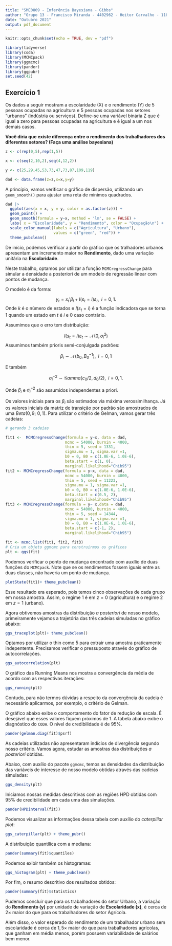 ---
title: "SME0809 - Inferência Bayesiana - Gibbs"
author: "Grupo 13 - Francisco Miranda - 4402962 - Heitor Carvalho - 11833351"
date: "Outubro 2021"
output: pdf_document
---
  
```{r setup, include=FALSE}
knitr::opts_chunk$set(echo = TRUE, dev = "pdf")
```

```{r pkg-load, message = FALSE}
library(tidyverse)
library(coda)
library(MCMCpack)
library(ggmcmc)
library(pander)
library(ggpubr)
set.seed(42)
```

## Exercício 1

Os dados a seguir mostram a escolaridade (X) e o rendimento (Y) de 5 pessoas ocupadas na agricultura e 5 pessoas ocupadas nos setores "urbanos" (indústria ou serviços). Define-se uma variável binária Z que é igual a zero para pessoas ocupadas na agricultura e é igual a um nos demais casos. 

**Você diria que existe diferença entre o rendimento dos trabalhadores dos diferentes setores? (Faça uma análise bayesiana)**


```{r}
z <- c(rep(0,5),rep(1,5))

x <- c(seq(2,10,2),seq(4,12,2))

y <- c(25,29,45,53,73,47,73,87,109,119)

dad <- data.frame(z=z,x=x,y=y)

```

A princípio, vamos verificar o gráfico de dispersão, utilizando um `geom_smooth()` para ajustar uma reta de mínimos quadrados.

```{r}
dad |> 
  ggplot(aes(x = x, y = y, color = as.factor(z))) +
  geom_point() +
  geom_smooth(formula = y~x, method = 'lm', se = FALSE) +
  labs( x = "Escolaridade", y = "Rendimento", color = "Ocupação\n") +
  scale_color_manual(labels = c("Agricultura", "Urbano"),
                     values = c("green", "red")) +
  theme_pubclean()
```
De início, podemos verificar a partir do gráfico que os tralhadores urbanos apresentam um incremento maior no **Rendimento**, dado uma variação unitária na **Escolaridade**.

Neste trabalho, optamos por utilizar a função `MCMCregressChange` para simular a densidade a posteriori de um modelo de regressão linear com pontos de mudança.

O modelo é da forma:

$$y_t=x_t ' \beta_i + I(s_t=i)\varepsilon_{t},\;\; i=0,1.$$
Onde $k$ é o número de estados e $I(s_t=i)$ é a função indicadora que se torna 1 quando um estado em $t$ é $i$ e 0 caso contrário.

Assumimos que o erro tem distribuição:

$$I(s_t=i)\varepsilon_{t} \sim \mathcal{N}(0, \sigma^2_i)$$
Assumimos também prioris semi-conjulgada padrões:


$$\beta_i \sim \mathcal{N}(b_0,B_0^{-1}),\;\; i=0,1$$

E também

$$\sigma^{-2}_i \sim \mathcal{G}amma(c_0/2, d_0/2),\;\; i=0,1.$$

Onde $\beta_i$ e $\sigma^{-2}_i$ são assumidos independentes a priori.

Os valores iniciais para os $\beta_i$ são estimados via máxima verossimilhança. Já os valores iniciais da matriz de transição por padrão são amostrados de uma $Beta(0,9; \ 0,1)$. Para utilizar o critério de Gelman, vamos gerar três cadeias:


```{r}
# gerando 3 cadeias

fit1 <-  MCMCregressChange(formula = y~x, data = dad,
                          mcmc = 54000, burnin = 4000,
                          thin = 5, seed = 1331,
                          sigma.mu = 1, sigma.var =1,
                          b0 = 0, B0 = c(1.0E-6, 1.0E-6),
                          beta.start = c(1, 0),
                          marginal.likelihood="Chib95")
fit2 <- MCMCregressChange(formula = y~x, data = dad,
                          mcmc = 54000, burnin = 4000,
                          thin = 5, seed = 11223,
                          sigma.mu = 1, sigma.var =1,
                          b0 = 0, B0 = c(1.0E-6, 1.0E-6),
                          beta.start = c(0.5, 2),
                          marginal.likelihood="Chib95")
fit3 <- MCMCregressChange(formula = y~ x,data = dad,
                          mcmc = 54000, burnin = 4000,
                          thin = 5, seed = 14344,
                          sigma.mu = 1, sigma.var =1,
                          b0 = 0, B0 = c(1.0E-6, 1.0E-6),
                          beta.start = c(-1, 2),
                          marginal.likelihood="Chib95")

fit <- mcmc.list(fit1, fit2, fit3)
# Cria um objeto ggmcmc para construirmos os gráficos
plt <- ggs(fit)

```

Podemos verificar o ponto de mudança encontrado com auxílio de duas funções do `MCMCpack`. Note que se os rendimentos fossem iguais entre as duas classes, não haveria um ponto de mudança.


```{r}
plotState(fit1)+ theme_pubclean()
```
Esse resultado era esperado, pois temos cinco observações de cada grupo em nossa amostra. Assim, o regime 1 é em $z=0$ (agricultura) e o regime 2 em $z=1$ (urbano).

Agora obtivemos amostras da distribuição *a posteriori* de nosso modelo, primeiramente vejamos a trajetória das três cadeias simuladas no gráfico abaixo:

```{r fig.height=10, fig.width=8}
ggs_traceplot(plt)+ theme_pubclean()
```

Optamos por utilizar o thin como 5 para extrair uma amostra praticamente indepentente. Precisamos verificar o pressuposto através do gráfico de autocorrelações.

```{r message=FALSE, fig.height=8, fig.width=8}
ggs_autocorrelation(plt)
```

O gráfico das Running Means nos mostra a convergência da média de acordo com as respectivas iterações:

```{r  fig.height=5, fig.width=8}
ggs_running(plt)
```

Contudo, para não termos dúvidas a respeito da convergência da cadeia é necessário aplicarmos, por exemplo, o critério de Gelman.

O gráfico abaixo exibe o comportamento do fator de redução de escala. É desejável que esses valores fiquem próximos de 1. A tabela abaixo exibe o diagnóstico do `CODA`. O nível de credibilidade é de 95%.

```{r warning=FALSE}
pander(gelman.diag(fit)$psrf)
```

As cadeias utilizadas não apresentaram indícios de divergência segundo nosso critério. Vamos agora, estudar as amostras das distribuições *a posteriori* obtidas. 

Abaixo, com auxílio do pacote `ggmcmc`, temos as densidades da distribuição das variáveis de interesse de nosso modelo obtidas através das cadeias simuladas:


```{r  fig.height=7, fig.width=8}
ggs_density(plt)
```

Iniciamos nossas medidas descritivas com as regiões HPD obtidas com 95% de credibilidade em cada uma das simulações.

```{r warning=FALSE}
pander(HPDinterval(fit))
```

Podemos visualizar as informações dessa tabela com auxílio do *caterpillar plot*:

```{r}
ggs_caterpillar(plt) + theme_pubr()
```

A distribuição quantílica com a mediana:

```{r}
pander(summary(fit)$quantiles)
```

Podemos exibir também os histogramas:

```{r fig.width=10, fig.height=8}
ggs_histogram(plt) + theme_pubclean()
```
Por fim, o resumo descritivo dos resultados obtidos:

```{r}
pander(summary(fit)$statistics)
```

Pudemos concluir que para os trabalhadores do setor Urbano, a variação do **Rendimento (y)** por unidade de variação de **Escolaridade (x)**, é cerca de $2\times$ maior do que para os trabalhadores do setor Agrícola.

Além disso, o valor esperado do rendimento de um trabalhador urbano sem escolaridade é cerca de $1,5\times$ maior do que para trabalhadores agrícolas, que ganham em média menos, porém possuem variabilidade de salários bem menor.
